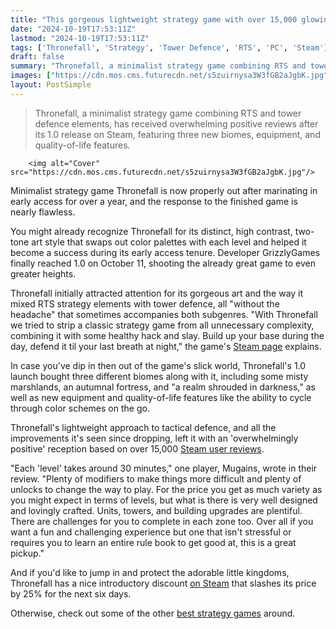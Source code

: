 ```yaml
---
title: "This gorgeous lightweight strategy game with over 15,000 glowing Steam reviews is finally, officially out"
date: "2024-10-19T17:53:11Z"
lastmod: "2024-10-19T17:53:11Z"
tags: ['Thronefall', 'Strategy', 'Tower Defence', 'RTS', 'PC', 'Steam']
draft: false
summary: "Thronefall, a minimalist strategy game combining RTS and tower defence elements, has received overwhelming positive reviews after its 1.0 release on Steam, featuring three new biomes, equipment, and quality-of-life features."
images: ["https://cdn.mos.cms.futurecdn.net/s5zuirnysa3W3fGB2aJgbK.jpg"]
layout: PostSimple
---
```

> Thronefall, a minimalist strategy game combining RTS and tower defence elements, has received overwhelming positive reviews after its 1.0 release on Steam, featuring three new biomes, equipment, and quality-of-life features.


        <img alt="Cover" src="https://cdn.mos.cms.futurecdn.net/s5zuirnysa3W3fGB2aJgbK.jpg"/>
        
Minimalist strategy game Thronefall is now properly out after marinating in early access for over a year, and the response to the finished game is nearly flawless.

You might already recognize Thronefall for its distinct, high contrast, two-tone art style that swaps out color palettes with each level and helped it become a success during its early access tenure. Developer GrizzlyGames finally reached 1.0 on October 11, shooting the already great game to even greater heights. 

Thronefall initially attracted attention for its gorgeous art and the way it mixed RTS strategy elements with tower defence, all "without the headache" that sometimes accompanies both subgenres. "With Thronefall we tried to strip a classic strategy game from all unnecessary complexity, combining it with some healthy hack and slay. Build up your base during the day, defend it til your last breath at night," the game's [Steam page](https://store.steampowered.com/app/2239150/Thronefall/) explains.

In case you've dip in then out of the game's slick world, Thronefall's 1.0 launch bought three different biomes along with it, including some misty marshlands, an autumnal fortress, and "a realm shrouded in darkness," as well as new equipment and quality-of-life features like the ability to cycle through color schemes on the go.

Thronefall's lightweight approach to tactical defence, and all the improvements it's seen since dropping, left it with an 'overwhelmingly positive' reception based on over 15,000 [Steam user reviews](https://store.steampowered.com/app/2239150/Thronefall/#app_reviews_hash).

"Each 'level' takes around 30 minutes," one player, Mugains, wrote in their review. "Plenty of modifiers to make things more difficult and plenty of unlocks to change the way to play. For the price you get as much variety as you might expect in terms of levels, but what is there is very well designed and lovingly crafted. Units, towers, and building upgrades are plentiful. There are challenges for you to complete in each zone too. Over all if you want a fun and challenging experience but one that isn't stressful or requires you to learn an entire rule book to get good at, this is a great pickup."

And if you'd like to jump in and protect the adorable little kingdoms, Thronefall has a nice introductory discount [on Steam](https://store.steampowered.com/app/2239150/Thronefall/) that slashes its price by 25% for the next six days.

Otherwise, check out some of the other [best strategy games](https://www.gamesradar.com/best-strategy-games/) around.
        